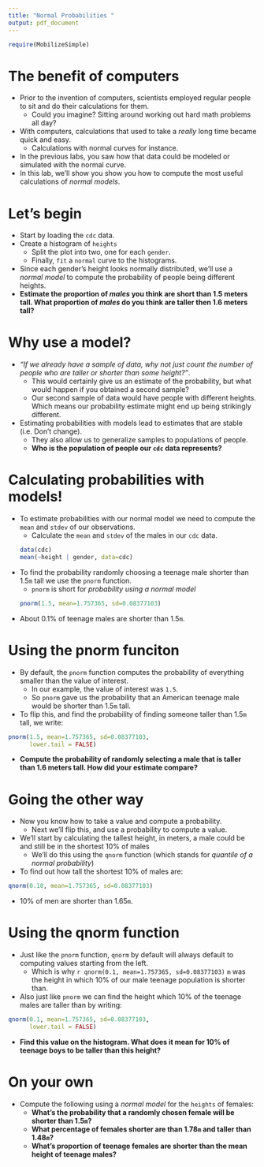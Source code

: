 ```yaml
---
title: "Normal Probabilities "
output: pdf_document
---
```



 
```r
require(MobilizeSimple)
```


The benefit of computers
========================
- Prior to the invention of computers, scientists employed regular people to sit and do their calculations for them.
  - Could you imagine? Sitting around working out hard math problems all day?
- With computers, calculations that used to take a _really_ long time became quick and easy.
  - Calculations with normal curves for instance.
- In the previous labs, you saw how that data could be modeled or simulated with the normal curve.
- In this lab, we'll show you show you how to compute the most useful calculations of _normal models_.


Let's begin
==========
- Start by loading the `cdc` data. 
- Create a histogram of `heights` 
  - Split the plot into two, one for each `gender`. 
  - Finally, `fit` a `normal` curve to the histograms.
- Since each gender's height looks normally distributed, we'll use a _normal model_ to compute the probability of people being different heights.
- **Estimate the proportion of _males_ you think are short than 1.5 meters tall. What proportion of _males_ do you think are taller then 1.6 meters tall?**

Why use a model?
================
- _"If we already have a sample of data, why not just count the number of people who are taller or shorter than some height?"_.
  - This would certainly give us an estimate of the probability, but what would happen if you obtained a second sample? 
  - Our second sample of data would have people with different heights. Which means our probability estimate might end up being strikingly different.
- Estimating probabilities with models lead to estimates that are stable (i.e. Don't change).
  - They also allow us to generalize samples to populations of people.
  - **Who is the population of people our `cdc` data represents?**

Calculating probabilities with models!
===========================

- To estimate probabilities with our normal model we need to compute the `mean` and `stdev` of our observations.
  - Calculate the `mean` and `stdev` of the males in our `cdc` data.
```r
data(cdc)
mean(~height | gender, data=cdc)
```
- To find the probability randomly choosing a teenage male shorter than 1.5`m` tall we use the `pnorm` function.
  - `pnorm` is short for _probability using a normal model_
```r
pnorm(1.5, mean=1.757365, sd=0.08377103)
```
- About 0.1% of teenage males are shorter than 1.5`m`.

Using the pnorm funciton
=======================

- By default, the `pnorm` function computes the probability of everything smaller than the value of interest.
  - In our example, the value of interest was `1.5`.
  - So `pnorm` gave us the probability that an American teenage male would be shorter than 1.5`m` tall.
- To flip this, and find the probability of finding someone taller than 1.5`m` tall, we write:
```r
pnorm(1.5, mean=1.757365, sd=0.08377103,
      lower.tail = FALSE)
```
- **Compute the probability of randomly selecting a male that is taller than 1.6 meters tall. How did your estimate compare?**


Going the other way
==================

- Now you know how to take a value and compute a probability.
  - Next we'll flip this, and use a probability to compute a value.
- We'll start by calculating the tallest height, in meters, a male could be and still be in the shortest 10% of males
  - We'll do this using the `qnorm` function (which stands for _quantile of a normal probability_)
- To find out how tall the shortest 10% of males are:
```r
qnorm(0.10, mean=1.757365, sd=0.08377103)
```
- 10% of men are shorter than 1.65`m`.

Using the qnorm function
========================
- Just like the `pnorm` function, `qnorm` by default will always default to computing values starting from the left.
  - Which is why `r qnorm(0.1, mean=1.757365, sd=0.08377103)` `m` was the height in which 10% of our male teenage population is shorter than.
- Also just like `pnorm` we can find the height which 10% of the teenage males are taller than by writing:
```r
qnorm(0.1, mean=1.757365, sd=0.08377103,
      lower.tail = FALSE)
```
- **Find this value on the histogram. What does it mean for 10% of teenage boys to be taller than this height?**



On your own
===========
- Compute the following using a _normal model_ for the `heights` of females:
  - **What's the probability that a randomly chosen female will be shorter than 1.5`m`?**
  - **What percentage of females shorter are than 1.78`m` and taller than 1.48`m`?**
  - **What's proportion of teenage females are shorter than the mean height of teenage males?**
  
  